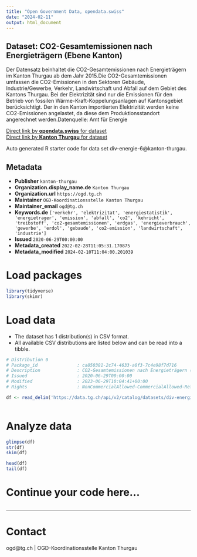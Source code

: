 ```yaml
---
title: "Open Government Data, opendata.swiss"
date: "2024-02-11"
output: html_document
---
```


## Dataset: CO2-Gesamtemissionen nach Energieträgern (Ebene Kanton)

Der Datensatz beinhaltet die CO2-Gesamtemissionen nach Energieträgern im Kanton Thurgau ab dem Jahr 2015.Die CO2-Gesamtemissionen umfassen die CO2-Emissionen in den Sektoren Gebäude, Industrie/Gewerbe, Verkehr, Landwirtschaft und Abfall auf dem Gebiet des Kantons Thurgau. Bei der Elektrizität sind nur die Emissionen für den Betrieb von fossilen Wärme-Kraft-Koppelungsanlagen auf Kantonsgebiet berücksichtigt. Der in den Kanton importierten Elektrizität werden keine CO2-Emissionen angelastet, da diese dem Produktionsstandort angerechnet werden.Datenquelle: Amt für Energie

[Direct link by **opendata.swiss** for dataset](https://opendata.swiss/de/dataset/co2-gesamtemissionen-nach-energietragern-ebene-kanton)<br>
[Direct link by **Kanton Thurgau** for dataset](https://data.tg.ch/explore/dataset/div-energie-6/)

Auto generated R starter code for data set div-energie-6@kanton-thurgau.

## Metadata

- **Publisher** `kanton-thurgau`
- **Organization.display_name.de** `Kanton Thurgau`
- **Organization.url** `https://ogd.tg.ch`
- **Maintainer** `OGD-Koordinationsstelle Kanton Thurgau`
- **Maintainer_email** `ogd@tg.ch`
- **Keywords.de** `['verkehr', 'elektrizitat', 'energiestatistik', 'energietrager', 'emission', 'abfall', 'co2', 'kehricht', 'treibstoff', 'co2-gesamtemissionen', 'erdgas', 'energieverbrauch', 'gewerbe', 'erdol', 'gebaude', 'co2-emission', 'landwirtschaft', 'industrie']`
- **Issued** `2020-06-29T00:00:00`
- **Metadata_created** `2022-02-28T11:05:31.170875`
- **Metadata_modified** `2024-02-10T11:04:00.201039`


# Load packages

```r

library(tidyverse)
library(skimr)

```

# Load data

-   The dataset has 1 distribution(s) in CSV format.
-   All available CSV distributions are listed below and can be read into a tibble.

```r

# Distribution 0
# Package_id               : ca850381-2c74-4633-a0f3-7c4e98f7d716
# Description              : CO2-Gesamtemissionen nach Energieträgern (Ebene Kanton) (csv)
# Issued                   : 2020-06-29T00:00:00
# Modified                 : 2023-06-29T10:04:41+00:00
# Rights                   : NonCommercialAllowed-CommercialAllowed-ReferenceRequired

df <- read_delim('https://data.tg.ch/api/v2/catalog/datasets/div-energie-6/exports/csv')



```

# Analyze data

```r

glimpse(df)
str(df)
skim(df)

head(df)
tail(df)

```

# Continue your code here...

```r

```

------------------------------------------------------------------------

# Contact

ogd@tg.ch | OGD-Koordinationsstelle Kanton Thurgau
